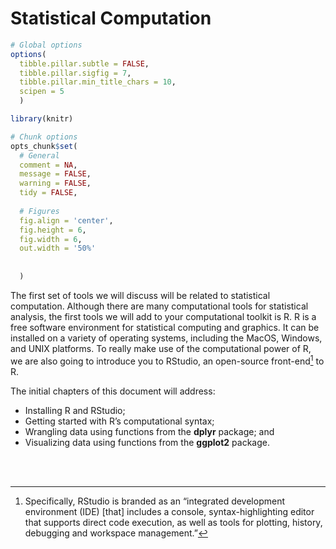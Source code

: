 # Statistical Computation

```r
# Global options
options(
  tibble.pillar.subtle = FALSE, 
  tibble.pillar.sigfig = 7, 
  tibble.pillar.min_title_chars = 10,
  scipen = 5
  )

library(knitr)

# Chunk options
opts_chunk$set(
  # General
  comment = NA,
  message = FALSE, 
  warning = FALSE,
  tidy = FALSE,
  
  # Figures
  fig.align = 'center',
  fig.height = 6,
  fig.width = 6,  
  out.width = '50%' 
  
  
  )
```


The first set of tools we will discuss will be related to statistical computation. Although there are many computational tools for statistical analysis, the first tools we will add to your computational toolkit is R. R is a free software environment for statistical computing and graphics. It can be installed on a variety of operating systems, including the MacOS, Windows, and UNIX platforms. To really make use of the computational power of R, we are also going to introduce you to RStudio, an open-source front-end^[Specifically, RStudio is branded as an "integrated development environment (IDE) [that] includes a console, syntax-highlighting editor that supports direct code execution, as well as tools for plotting, history, debugging and workspace management."] to R.


The initial chapters of this document will address:

- Installing R and RStudio;
- Getting started with R's computational syntax;
- Wrangling data using functions from the **dplyr** package; and
- Visualizing data using functions from the **ggplot2** package.


<br /><br />